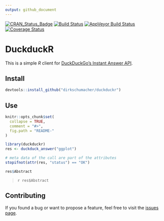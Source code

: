 ```yaml
---
output: github_document
---
```

[![CRAN_Status_Badge](http://www.r-pkg.org/badges/version/duckduckr)](https://cran.r-project.org/package=duckduckr)
[![Build Status](https://travis-ci.org/dirkschumacher/duckduckr.svg?branch=master)](https://travis-ci.org/dirkschumacher/duckduckr)
[![AppVeyor Build Status](https://ci.appveyor.com/api/projects/status/github/dirkschumacher/duckduckr?branch=master&svg=true)](https://ci.appveyor.com/project/dirkschumacher/duckduckr)
[![Coverage Status](https://img.shields.io/codecov/c/github/dirkschumacher/duckduckr/master.svg)](https://codecov.io/github/dirkschumacher/duckduckr?branch=master)

# DuckduckR

This is a simple *R* client for [DuckDuckGo's Instant Answer API](https://duckduckgo.com/api).

## Install

```r
devtools::install_github("dirkschumacher/duckduckr")
```


## Use
```r
knitr::opts_chunk$set(
  collapse = TRUE,
  comment = "#>",
  fig.path = "README-"
)
```

```r
library(duckduckr)
res <- duckduck_answer("ggplot")

# meta data of the call are part of the attributes
stopifnot(attr(res, "status") == "OK") 
```

```r
res$Abstract
```
<blockquote>
`r res$Abstract`
</blockquote>

## Contributing

If you found a bug or want to propose a feature, feel free to visit the [issues page](https://github.com/dirkschumacher/duckduckr/issues).
